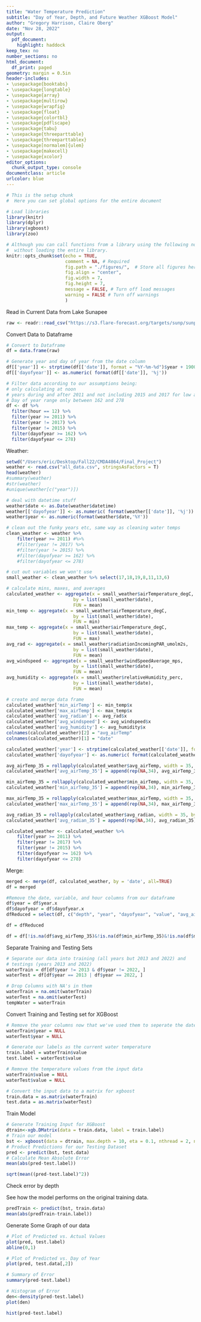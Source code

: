 ```yaml
---
title: "Water Temperature Prediction"
subtitle: "Day of Year, Depth, and Future Weather XGBoost Model"
author: "Gregory Harrison, Claire Oberg"
date: "Nov 28, 2022"
output:
  pdf_document:
    highlight: haddock
keep_tex: no
number_sections: no
html_document:
  df_print: paged
geometry: margin = 0.5in
header-includes:
- \usepackage{booktabs}
- \usepackage{longtable}
- \usepackage{array}
- \usepackage{multirow}
- \usepackage{wrapfig}
- \usepackage{float}
- \usepackage{colortbl}
- \usepackage{pdflscape}
- \usepackage{tabu}
- \usepackage{threeparttable}
- \usepackage{threeparttablex}
- \usepackage[normalem]{ulem}
- \usepackage{makecell}
- \usepackage{xcolor}
editor_options:
  chunk_output_type: console
documentclass: article
urlcolor: blue
---
```

  

```r
# This is the setup chunk
#  Here you can set global options for the entire document

# Load libraries 
library(knitr)
library(dplyr)
library(xgboost)
library(zoo)

# Although you can call functions from a library using the following notation
#  without loading the entire library.
knitr::opts_chunk$set(echo = TRUE, 
                      comment = NA, # Required
                      fig.path = "./figures/",  # Store all figures here in relative path (make the folder first)
                      fig.align = "center",
                      fig.width = 7,
                      fig.height = 7,
                      message = FALSE, # Turn off load messages
                      warning = FALSE # Turn off warnings
                      )

```


Read in Current Data from Lake Sunapee

```r

raw <- readr::read_csv("https://s3.flare-forecast.org/targets/sunp/sunp-targets-insitu.csv")

```

Convert Data to Dataframe

```r
# Convert to Dataframe
df = data.frame(raw)

# Generate year and day of year from the date column
df[['year']] <- strptime(df[['date']], format = "%Y-%m-%d")$year + 1900
df[['dayofyear']] <- as.numeric( format(df[['date']], '%j'))

# Filter data according to our assumptions being:
# only calculating at noon
# years during and after 2011 and not including 2015 and 2017 for low amounts of data
# Day of year range only between 162 and 278 
df <- df %>%
  filter(hour == 12) %>%
  filter(year >= 2011) %>%
  filter(year != 2017) %>%
  filter(year != 2015) %>%
  filter(dayofyear >= 162) %>%
  filter(dayofyear <= 278) 
```

Weather:

```r
setwd("/Users/eric/Desktop/Fall22/CMDA4864/Final_Project")
weather <- read.csv("all_data.csv", stringsAsFactors = T)
head(weather)
#summary(weather)
#str(weather)
#unique(weather[c("year")])

# deal with datetime stuff
weather$date <- as.Date(weather$datetime)
weather[['dayofyear']] <- as.numeric( format(weather[['date']], '%j'))
weather$year <- as.numeric(format(weather$date,'%Y'))

# clean out the funky years etc, same way as cleaning water temps
clean_weather <- weather %>%
    filter(year >= 2011) #%>%
    #filter(year != 2017) %>%
    #filter(year != 2015) %>%
    #filter(dayofyear >= 162) %>%
    #filter(dayofyear <= 278)

# cut out variables we won't use
small_weather <- clean_weather %>% select(17,18,19,8,11,13,6)

# calculate mins, maxes, and averages
calculated_weather <- aggregate(x = small_weather$airTemperature_degC,      # Specify data column
                         by = list(small_weather$date),                 # Specify group indicator
                         FUN = mean)
min_temp <- aggregate(x = small_weather$airTemperature_degC,      
                         by = list(small_weather$date),              
                         FUN = min)
max_temp <- aggregate(x = small_weather$airTemperature_degC,      
                         by = list(small_weather$date),              
                         FUN = max)
avg_rad <- aggregate(x = small_weather$radiationIncomingPAR_umolm2s,      
                         by = list(small_weather$date),              
                         FUN = mean)
avg_windspeed <- aggregate(x = small_weather$windSpeedAverage_mps,      
                         by = list(small_weather$date),              
                         FUN = mean)
avg_humidity <- aggregate(x = small_weather$relativeHumidity_perc,      
                         by = list(small_weather$date),              
                         FUN = mean)

# create and merge data frame
calculated_weather['min_airTemp'] <- min_temp$x
calculated_weather['max_airTemp'] <- max_temp$x
calculated_weather['avg_radian'] <- avg_rad$x
calculated_weather['avg_windspeed'] <- avg_windspeed$x
calculated_weather['avg_humidity'] <- avg_humidity$x
colnames(calculated_weather)[2] = "avg_airTemp"
colnames(calculated_weather)[1] = "date"
```

```r
calculated_weather['year'] <- strptime(calculated_weather[['date']], format = "%Y-%m-%d")$year + 1900
calculated_weather['dayofyear'] <- as.numeric( format(calculated_weather[['date']], '%j'))
```


```r
avg_airTemp_35 = rollapply(calculated_weather$avg_airTemp, width = 35, by=1, FUN = mean, na.rm=TRUE, align="left")
calculated_weather['avg_airTemp_35'] = append(rep(NA,34), avg_airTemp_35)

min_airTemp_35 = rollapply(calculated_weather$min_airTemp, width = 35, by=1, FUN = mean, na.rm=TRUE, align="left")
calculated_weather['min_airTemp_35'] = append(rep(NA,34), min_airTemp_35)

max_airTemp_35 = rollapply(calculated_weather$max_airTemp, width = 35, by=1, FUN = mean, na.rm=TRUE, align="left")
calculated_weather['max_airTemp_35'] = append(rep(NA,34), max_airTemp_35)

avg_radian_35 = rollapply(calculated_weather$avg_radian, width = 35, by=1, FUN = mean, na.rm=TRUE, align="left")
calculated_weather['avg_radian_35'] = append(rep(NA,34), avg_radian_35)
```

```r
calculated_weather <- calculated_weather %>%
    filter(year >= 2011) %>%
    filter(year != 2017) %>%
    filter(year != 2015) %>%
    filter(dayofyear >= 162) %>%
    filter(dayofyear <= 278)
```


Merge:

```r
merged <- merge(df, calculated_weather, by = 'date', all=TRUE)
df = merged
```

```r
#Remove the date, variable, and hour columns from our dataframe
df$year = df$year.x
df$dayofyear = df$dayofyear.x
dfReduced = select(df, c("depth", "year", "dayofyear", "value", "avg_airTemp_35", 'min_airTemp_35', 'max_airTemp_35', 'avg_radian_35'))

df = dfReduced

df = df[!is.na(df$avg_airTemp_35)&!is.na(df$min_airTemp_35)&!is.na(df$max_airTemp_35)&!is.na(df$avg_radian_35), ]

```



Separate Training and Testing Sets

```r
# Separate our data into training (all years but 2013 and 2022) and 
# testings (years 2013 and 2022)
waterTrain = df[df$year != 2013 & df$year != 2022, ]
waterTest = df[df$year == 2013 | df$year == 2022, ]

# Drop Columns with NA's in them 
waterTrain = na.omit(waterTrain)
waterTest = na.omit(waterTest)
tempWater = waterTrain
```

Convert Training and Testing set for XGBoost

```r
# Remove the year columns now that we've used them to seperate the date
waterTrain$year = NULL
waterTest$year = NULL

# Generate our labels as the current water temperature
train.label = waterTrain$value
test.label = waterTest$value

# Remove the temperature values from the input data 
waterTrain$value = NULL
waterTest$value = NULL

# Convert the input data to a matrix for xgboost
train.data = as.matrix(waterTrain)
test.data = as.matrix(waterTest)
```

Train Model

```r
# Generate Training Input for XGBoost
dtrain<-xgb.DMatrix(data = train.data, label = train.label)
# Train our model
bst <- xgboost(data = dtrain, max.depth = 10, eta = 0.1, nthread = 2, nrounds = 30, verbose = 1)
# Product Predictions for our Testing Dataset
pred <- predict(bst, test.data)
# Calculate Mean Absolute Error 
mean(abs(pred-test.label))
```

```r
sqrt(mean((pred-test.label)^2))
```

Check error by depth 


See how the model performs on the original training data. 

```r
predTrain <- predict(bst, train.data)
mean(abs(predTrain-train.label))
```

Generate Some Graph of our data

```r
# Plot of Predicted vs. Actual Values
plot(pred, test.label)
abline(0,1)
```

```r
# Plot of Predicted vs. Day of Year
plot(pred, test.data[,2])
```

```r
# Summary of Error
summary(pred-test.label)
```

```r
# Histogram of Error
den<-density(pred-test.label)
plot(den)
```

```r
hist(pred-test.label)
```


